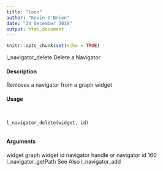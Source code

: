 ```yaml
---
title: "loon"
author: "Kevin O'Brien"
date: "24 December 2018"
output: html_document
---
```


```r
knitr::opts_chunk$set(echo = TRUE)
```

l_navigator_delete Delete a Navigator

#### Description 

Removes a navigator from a graph widget

#### Usage
<pre><code>

l_navigator_delete(widget, id)

</code></pre>
#### Arguments 

widget graph widget
id navigator handle or navigator id
160 l_navigator_getPath
See Also
l_navigator_add